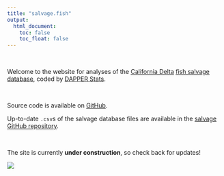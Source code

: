 ```yaml
---
title: "salvage.fish"
output:
  html_document:
    toc: false
    toc_float: false
---
```


<br>

Welcome to the website for analyses of the [California Delta](https://en.wikipedia.org/wiki/Sacramento%E2%80%93San_Joaquin_River_Delta) [fish salvage database](https://wildlife.ca.gov/Conservation/Delta/Salvage-Monitoring), coded by [DAPPER Stats](https://www.dapperstats.com).

<br>


Source code is available on [GitHub](https://www.github.com/dapperstats/salvage).

Up-to-date `.csv`s of the salvage database files are available in the [salvage GitHub repository](https://github.com/dapperstats/salvage/tree/master/data/Salvage_data_FTP).

<br>


The site is currently **under construction**, so check back for updates!

![](images/fishes.png)